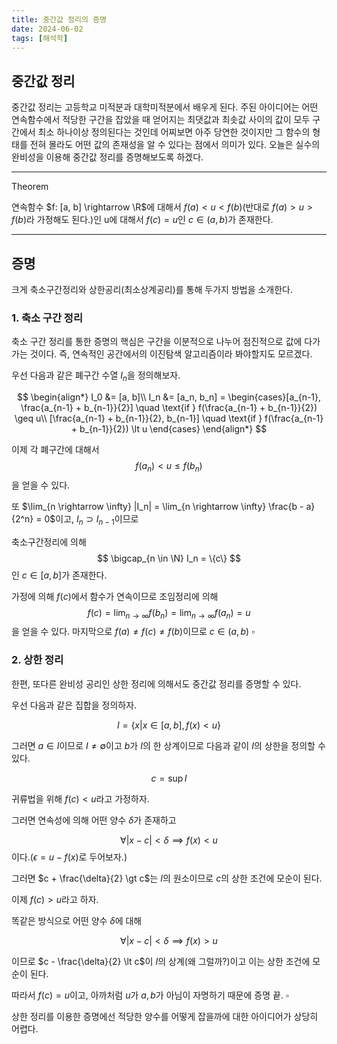 ```yaml
---
title: 중간값 정리의 증명
date: 2024-06-02
tags: [해석학]
---
```


## 중간값 정리

중간값 정리는 고등학교 미적분과 대학미적분에서 배우게 된다.
주된 아이디어는 어떤 연속함수에서 적당한 구간을 잡았을 때 얻어지는 최댓값과 최솟값 사이의 값이 모두 구간에서 최소 하나이상 정의된다는 것인데 어찌보면 아주 당연한 것이지만 그 함수의 형태를 전혀 몰라도 어떤 값의 존재성을 알 수 있다는 점에서 의미가 있다.
오늘은 실수의 완비성을 이용해 중간값 정리를 증명해보도록 하겠다.

---
Theorem 

연속함수 $f: [a, b] \rightarrow \R$에 대해서 $f(a) < u < f(b)$(반대로 $f(a) > u > f(b)$라 가정해도 된다.)인 u에 대해서 $f(c)=u$인 $c \in (a, b)$가 존재한다.

---

## 증명

크게 축소구간정리와 상한공리(최소상계공리)를 통해 두가지 방법을 소개한다.

### 1. 축소 구간 정리

축소 구간 정리를 통한 증명의 핵심은 구간을 이분적으로 나누어 점진적으로 값에 다가가는 것이다.
즉, 연속적인 공간에서의 이진탐색 알고리즘이라 봐야할지도 모르겠다.

우선 다음과 같은 폐구간 수열 $I_n$을 정의해보자.

$$
\begin{align*}
I_0 &= [a, b]\\
I_n &= [a_n, b_n] = \begin{cases}[a_{n-1}, \frac{a_{n-1} + b_{n-1}}{2}] \quad \text{if } f(\frac{a_{n-1} + b_{n-1}}{2}) \geq u\\
[\frac{a_{n-1} + b_{n-1}}{2}, b_{n-1}] \quad \text{if } f(\frac{a_{n-1} + b_{n-1}}{2}) \lt u
\end{cases}
\end{align*}
$$

이제 각 폐구간에 대해서
$$
 f(a_n) \lt u \leq f(b_n)
$$
을 얻을 수 있다.

또 $\lim_{n \rightarrow \infty} |I_n| = \lim_{n \rightarrow \infty} \frac{b - a}{2^n} = 0$이고, $I_n \supset I_{n-1}$이므로

축소구간정리에 의해
$$
\bigcap_{n \in \N} I_n = \{c\}
$$
인 $c \in [a, b]$가 존재한다.

가정에 의해 $f(c)$에서 함수가 연속이므로 조임정리에 의해
$$
f(c) = \lim_{n \rightarrow \infty} f(b_n) = \lim_{n \rightarrow \infty} f(a_n) = u
$$
을 얻을 수 있다. 마지막으로 $f(a) \neq f(c) \neq f(b)$이므로 $c \in (a, b)$ $\square$

### 2. 상한 정리

한편, 또다른 완비성 공리인 상한 정리에 의해서도 중간값 정리를 증명할 수 있다.

우선 다음과 같은 집합을 정의하자.

$$
I = \{x| x \in [a, b], f(x) < u \}
$$

그러면 $a \in I$이므로 $I \neq \emptyset$이고 $b$가 $I$의 한 상계이므로 다음과 같이 $I$의 상한을 정의할 수 있다.

$$
c = \sup{ I}
$$

귀류법을 위해 $f(c) \lt u$라고 가정하자.

그러면 연속성에 의해 어떤 양수 $\delta$가 존재하고

$$
\forall |x - c| \lt \delta \implies f(x) < u
$$
이다.($\epsilon = u - f(x)$로 두어보자.)

그러면 $c + \frac{\delta}{2} \gt c$는 $I$의 원소이므로 $c$의 상한 조건에 모순이 된다.

이제 $f(c) \gt u$라고 하자.

똑같은 방식으로 어떤 양수 $\delta$에 대해

$$
\forall |x - c| \lt \delta \implies f(x) > u
$$

이므로 $c - \frac{\delta}{2} \lt c$이 $I$의 상계(왜 그럴까?)이고 이는 상한 조건에 모순이 된다.

따라서 $f(c) = u$이고, 아까처럼 $u$가 $a, b$가 아님이 자명하기 때문에 증명 끝. $\square$ 

상한 정리를 이용한 증명에선 적당한 양수를 어떻게 잡을까에 대한 아이디어가 상당히 어렵다.